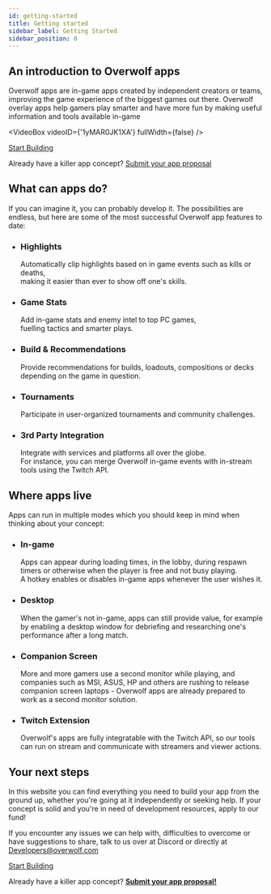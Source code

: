 ```yaml
---
id: getting-started
title: Getting started
sidebar_label: Getting Started
sidebar_position: 0
---
```


## An introduction to Overwolf apps
<div className="getting-started-container">

Overwolf apps are in-game apps created by independent creators or teams, improving the game experience of the biggest games out there. Overwolf overlay apps help gamers play smarter and have more fun by making useful information and tools available in-game

<VideoBox videoID={'1yMAR0JK1XA'} fullWidth={false} />

<div className="video-outer-area">

  <div className="video-container">
      <div className="start-build-container-btn">
          <a href="basic-app/sample-app" className="btn-pink start-building-btn">Start Building</a>
      </div>
      <div className="center-text">
          <p>Already have a killer app concept? <a href="getting-started/submit-app-proposal" title="Submit your app proposal"> Submit your app proposal</a></p>
      </div>
  </div>

</div>

## What can apps do?
If you can imagine it, you can probably develop it.
The possibilities are endless, but here are some of the most successful Overwolf app features to date:


<ul className="icons-list what-apps-do-list">
    <li className="highlights">
        <h3>Highlights</h3>
        <p>Automatically clip highlights based on in game events such as kills or deaths,<br/> making it easier than ever to show off one's skills.</p>
    </li>
    <li className="game-stats">
        <h3>Game Stats</h3>
        <p>Add in-game stats and enemy intel to top PC games,<br/> fuelling tactics and smarter plays.</p>
    </li>
    <li className="build-recommendations">
        <h3>Build & Recommendations</h3>
        <p>Provide recommendations for builds, loadouts, compositions or decks depending on the game in question.</p>
    </li>
    <li className="tournaments">
        <h3>Tournaments</h3>
        <p>Participate in user-organized tournaments and community challenges.</p>
    </li>
    <li className="easy-integration">
        <h3>3rd Party Integration</h3>
        <p>Integrate with services and platforms all over the globe.<br/> For instance, you can merge Overwolf in-game events with in-stream tools using the Twitch API.</p>
    </li>
</ul>

## Where apps live
Apps can run in multiple modes which you should keep in mind when thinking about your concept:

  <ul className="icons-list were-apps-live-list">
      <li className="in-game">
          <h3>In-game</h3>
          <p>Apps can appear during loading times, in the lobby, during respawn timers or otherwise when the player is free and not busy playing.<br/> A hotkey enables or disables in-game apps whenever the user wishes it.</p>
      </li>
      <li className="desktop">
          <h3>Desktop</h3>
          <p>When the gamer's not in-game, apps can still provide value, for example by enabling a desktop window for debriefing and researching one's performance after a long match.</p>
      </li>
      <li className="companion-screen">
          <h3>Companion Screen</h3>
          <p>More and more gamers use a second monitor while playing, and companies such as MSI, ASUS, HP and others are rushing to release companion screen laptops - Overwolf apps are already prepared to work as a second monitor solution.</p>
      </li>
      <li className="twitch-extension">
          <h3>Twitch Extension</h3>
          <p>Overwolf's apps are fully integratable with the Twitch API, so our tools can run on stream and communicate with streamers and viewer actions.</p>
      </li>
  </ul>

## Your next steps
In this website you can find everything you need to build your app from the ground up, whether you're going at it independently or seeking help. If your concept is solid and you're in need of development resources, apply to our fund!

If you encounter any issues we can help with, difficulties to overcome or have suggestions to share, talk to us over at Discord or directly at Developers@overwolf.com

<div className="start-build-container-btn">
  <a href="basic-app/sample-app" className="btn-pink">Start Building</a>
</div>

<div className="center-text">

  Already have a killer app concept? **[Submit your app proposal!](getting-started/submit-app-proposal)**

</div>

</div>